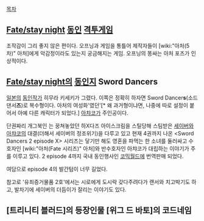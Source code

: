 [[목차]]
== [[Fate/stay night]] [[동인]] [[격투게임]] ==
조작감이 그리 좋지 않은 편이다. 오프닝과 게임을 통틀어 제작자들이 [wiki:"아처(5차)" 아처]에게 악감정이라도 있는지 궁금해지는 게임. 오프닝의 똥싸는 아처 포즈가 인상적이다.

== [[Fate/stay night]]의 [[동인지]] '''Sword Dancers''' ==
[[일본]]의 [[동인]]작가 히무라 키세키가 그렸다. 이쪽은 정확히 하자면 Sword Dancer'''s'''(소드 댄서'''즈''')로 복수형이다. 아처의 여성화'였던'[* 왜 과거형이냐면, 나중에 따로 설정이 붙어서 아예 다른 캐릭터가 되었다.] [[아챠코]]가 주인공이다.

단권짜리 개그북인 <Sword Dancers>는 꿍쳐놓았던 하X다즈 아이스크림을 스틸당해 스팀받은 [[세이버]]와 [[아챠코]]의 대결(더해서 세이버의 정조위기)을 다루고 있고 현재 4권까지 나온 <Sword Dancers 2 episode X> 시리즈는 닿기만 해도 영혼을 파먹는 한 소녀를 둘러싸고 수호자인 [wiki:"아처(Fate 시리즈)" 아처]와 반수호자인 아챠코가 대립하는 이야기가 주를 이루고 있다. 2 episode 4까지 국내 동인행사인 [[코믹월드]]에 번역판매 되었다.

여담으로 episode 4의 발간텀이 너무 길었다.

참고로 '유죄증거물품 2호'에서는 시로에게 도시락 갖다주려다가 랜서와 치고박기도 하고, 발차기에 세이버의 더듬이가 잘리는 이야기도 있다.

== [트리니티 블러드]의 등장인물 [위그 드 바토]의 코드네임 ==
